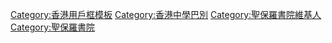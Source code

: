 {{Userbox
  |id=[[File:Bonham6769.png|65px]]
  |id-c=#000080
  |info=這名用戶是香港'''[[聖保羅書院]]'''的學生、校友或教職員。
  |info-c=white
  |info-s=8
  |border-c=#6699ff
}}<includeonly>[[Category:聖保羅書院維基人|{{PAGENAME}}]]</includeonly>
<noinclude>
<p style="clear: both; padding-top: 2em">
[[Category:香港用戶框模板]]
[[Category:香港中學巴別]]
[[Category:聖保羅書院維基人]]
[[Category:聖保羅書院]]
</noinclude>